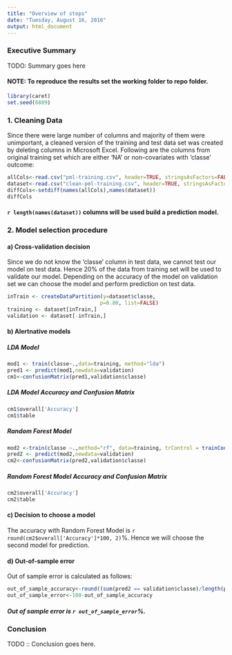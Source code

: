 ---
title: "Overview of steps"
date: "Tuesday, August 16, 2016"
output: html_document
---
### Executive Summary

TODO: Summary goes here

#### NOTE: To reproduce the results set the working folder to repo folder.
```{r message=FALSE}
library(caret)
set.seed(6889)
```
### 1. Cleaning Data
Since there were large number of columns and majority of them were unimportant, a cleaned version of the training and test data set was created by deleting columns in Microsoft Excel. Following are the columns from original training set which are either 'NA' or non-covariates with 'classe' outcome:  
```{r cache=TRUE}
allCols<-read.csv("pml-training.csv", header=TRUE, stringsAsFactors=FALSE)
dataset<-read.csv("clean-pml-training.csv", header=TRUE, stringsAsFactors=FALSE)
diffCols<-setdiff(names(allCols),names(dataset))
diffCols
```

#### `r length(names(dataset))` columns will be used build a prediction model.

### 2. Model selection procedure
####  a) Cross-validation decision
Since we do not know the 'classe' column in test data, we cannot test our model on test data. Hence 20% of the data from training set will be used to validate our model. Depending on the accuracy of the model on validation set we can choose the model and perform prediction on test data.

```{r cache = TRUE}
inTrain <- createDataPartition(y=dataset$classe,
                              p=0.80, list=FALSE)
training <- dataset[inTrain,]
validation <- dataset[-inTrain,]
```

####  b) Alertnative models
##### LDA Model 
```{r cache=TRUE, message=FALSE}
mod1 <- train(classe~.,data=training, method="lda")
pred1 <- predict(mod1,newdata=validation)
cm1<-confusionMatrix(pred1,validation$classe)

```
##### LDA Model Accuracy and Confusion Matrix
```{r}
cm1$overall['Accuracy']
cm1$table
```
##### Random Forest Model 
```{r cache=TRUE, message=FALSE}
mod2 <-train(classe ~.,method="rf", data=training, trControl = trainControl(method="cv"),number=3)
pred2 <- predict(mod2,newdata=validation)
cm2<-confusionMatrix(pred2,validation$classe)

```
##### Random Forest Model Accuracy and Confusion Matrix
```{r}
cm2$overall['Accuracy']
cm2$table
```


####  c) Decision to choose a model
The accuracy with Random Forest Model is `r round(cm2$overall['Accuracy']*100, 2)`%. Hence we will choose the second model for prediction.

####  d) Out-of-sample error
Out of sample error is calculated as follows:
```{r}
out_of_sample_accuracy<-round((sum(pred2 == validation$classe)/length(pred2))*100,2)
out_of_sample_error<-100-out_of_sample_accuracy
```

##### Out of sample error is `r out_of_sample_error`%.


### Conclusion

TODO :: Conclusion goes here.